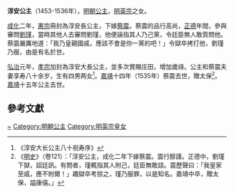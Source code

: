 {{東亞女性歷史人物
| 名稱=淳安公主
| 身份=[[明朝|明朝]]公主
| 畫像=
| 說明=
| 姓=朱
| 名=
| 封爵=[[公主|公主]]
| 位號=
| 封號=淳安公主，淳安长公主，淳安大长公主
| 出生年=
| 女=蔡氏、蔡氏
| 子=蔡遇、蔡遵、蔡逵、蔡迁
| 夫=蔡震
| 父親=[[明英宗|明英宗]]
| 同胞兄弟=
| 母親=[[万宸妃|万宸妃]]
|}}

'''淳安公主'''（1453-1536年），[[明朝|明朝]][[公主|公主]]，[[明英宗|明英宗]]之女。

[[成化|成化]]二年，[[憲宗|憲宗]]冊封為淳安長公主，下嫁[[蔡震|蔡震]]。蔡震的品行高尚，[[正德_(明朝)|正德]]年間，參與審問[[劉瑾|劉瑾]]，當時其他人去審問劉瑾，他便誣指其人乃己黨，令廷臣無人敢質問他。蔡震嚴厲地道：「我乃皇親國戚，應該不會是你一黨的吧！」令獄卒拷打他，劉瑾乃服，由是有名於世。

[[弘治|弘治]]元年，[[孝宗|孝宗]]加封為淳安大長公主，並多次賞賜庄田，增加歲祿。公主和蔡震夫妻享寿八十余岁，生有四男两女<ref>《淳安大长公主八十祝寿序》</ref>。[[嘉靖|嘉靖]]十四年（1535年）蔡震去世，贈太保<ref>《[[明史|明史]]》（卷121）：「淳安公主，成化二年下嫁蔡震。震行醇謹。正德中，劉瑾下獄，詔廷訊。有問者，瑾輒指其人附己，廷臣無敢詰。震歷聲曰：「我皇家至戚，應不附爾！」趣獄卒考掠之，瑾乃服罪，以是知名。嘉靖中卒，贈太保，謚康僖。」</ref>。[[嘉靖|嘉靖]]十五年公主去世。

==參考文獻==
<div class="references-small">
<references></references>
</div>

{{明朝人物小作品}}
[[Category:朱姓|~]]
[[Category:明朝公主|Category:明朝公主]]
[[Category:明英宗皇女|Category:明英宗皇女]]